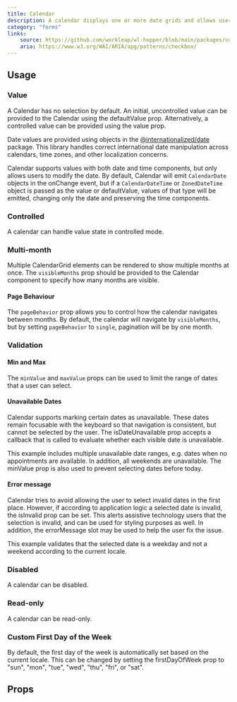 ```yaml
---
title: Calendar
description: A calendar displays one or more date grids and allows users to select a single date.
category: "forms"
links:
    source: https://github.com/workleap/wl-hopper/blob/main/packages/components/src/calendar/src/Calendar.tsx
    aria: https://www.w3.org/WAI/ARIA/apg/patterns/checkbox/
---
```


<Example src="calendar/docs/preview" isOpen />

## Usage

### Value

A Calendar has no selection by default. An initial, uncontrolled value can be provided to the Calendar using the defaultValue prop. Alternatively, a controlled value can be provided using the value prop.

Date values are provided using objects in the [@internationalized/date](https://react-spectrum.adobe.com/internationalized/date/index.html) package. This library handles correct international date manipulation across calendars, time zones, and other localization concerns.

Calendar supports values with both date and time components, but only allows users to modify the date. By default, Calendar will emit `CalendarDate` objects in the onChange event, but if a `CalendarDateTime` or `ZonedDateTime` object is passed as the value or defaultValue, values of that type will be emitted, changing only the date and preserving the time components.

<Example src="calendar/docs/value" />

### Controlled

A calendar can handle value state in controlled mode.

<Example src="calendar/docs/controlled" />

### Multi-month

Multiple CalendarGrid elements can be rendered to show multiple months at once.
The `visibleMonths` prop should be provided to the Calendar component to specify how many months are visible.

<Example src="calendar/docs/multi-month" />

#### Page Behaviour

The `pageBehavior` prop allows you to control how the calendar navigates between months.
By default, the calendar will navigate by `visibleMonths`, but by setting `pageBehavior` to `single`, pagination will be by one month.

<Example src="calendar/docs/page-behavior" />

### Validation

#### Min and Max

The `minValue` and `maxValue` props can be used to limit the range of dates that a user can select.

<Example src="calendar/docs/min-max" />

#### Unavailable Dates

Calendar supports marking certain dates as unavailable.
These dates remain focusable with the keyboard so that navigation is consistent, but cannot be selected by the user.
The isDateUnavailable prop accepts a callback that is called to evaluate whether each visible date is unavailable.

This example includes multiple unavailable date ranges, e.g. dates when no appointments are available.
In addition, all weekends are unavailable. The minValue prop is also used to prevent selecting dates before today.

<Example src="calendar/docs/unavailable" />

#### Error message

Calendar tries to avoid allowing the user to select invalid dates in the first place.
However, if according to application logic a selected date is invalid, the isInvalid prop can be set.
This alerts assistive technology users that the selection is invalid, and can be used for styling purposes as well.
In addition, the errorMessage slot may be used to help the user fix the issue.

This example validates that the selected date is a weekday and not a weekend according to the current locale.

<Example src="calendar/docs/error-message" />

### Disabled

A calendar can be disabled.

<Example src="calendar/docs/disabled" />

### Read-only

A calendar can be read-only.

<Example src="calendar/docs/readonly" />


### Custom First Day of the Week

By default, the first day of the week is automatically set based on the current locale.
This can be changed by setting the firstDayOfWeek prop to "sun", "mon", "tue", "wed", "thu", "fri", or "sat".

<Example src="calendar/docs/custom-first-day" />

## Props

<PropTable component="Calendar" />
